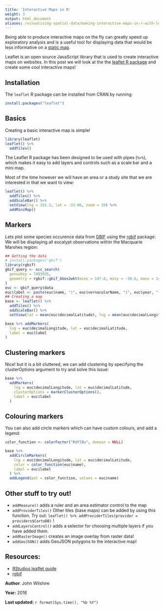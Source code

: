 ```yaml
---
title: 'Interactive Maps in R'
weight: 3
output: html_document
aliases: /visualising-spatial-data/making-interactive-maps-in-r-with-leaflet/
---
```


Being able to produce interactive maps on the fly can greatly speed up exploratory analysis and is a useful tool for displaying data that would be less informative on a [static map](../making-simple-maps).

Leaflet is an open source JavaScript library that is used to create interactive maps on websites. In this post we will look at the the [leaflet R package](https://github.com/rstudio/leaflet) and create some cool interactive maps!

## Installation

The `leaflet` R package can be installed from CRAN by running: 

```r
install.packages("leaflet")
```

## Basics

Creating a basic interactive map is simple! 

```r
library(leaflet)
leaflet() %>%
  addTiles()
```

The Leaflet R package has been designed to be used with pipes (`%>%`), which makes it easy to add layers and controls such as a scale bar and a mini map.

Most of the time however we will have an area or a study site that we are interested in that we want to view:

```r
leaflet() %>%
  addTiles() %>%
  addScaleBar() %>%
  setView(lng = 151.2, lat = -33.86, zoom = 10) %>%
  addMiniMap()
```


## Markers

Lets plot some species occurence data from [GBIF](https://www.gbif.org/) using the [rgbif](https://github.com/ropensci/rgbif) package:
We will be displaying all eucalypt observations within the Macquarie Marshes region:

```r
## Getting the data
# install.packages('gbif')
library(rgbif)
gbif_query <- occ_search(
  genusKey = 7493935,
  geometry = rgbif::gbif_bbox2wkt(minx = 147.8, miny = -30.6, maxx = 147.4, maxy = -31)
)
euc <- gbif_query$data
euc$label <- paste(euc$name, "|", euc$vernacularName, "|", euc$year, "-", month.abb[euc$month])
## Creating a map
base <- leaflet() %>%
  addTiles() %>%
  addScaleBar() %>%
  setView(lat = mean(euc$decimalLatitude), lng = mean(euc$decimalLongitude), zoom = 10)

base %>% addMarkers(
  lng = euc$decimalLongitude, lat = euc$decimalLatitude,
  label = euc$label
)
```

## Clustering markers

Nice! but it is a bit cluttered, we can add clustering by specifying the clusterOptions argument to try and solve this issue:

```r
base %>%
  addMarkers(
    lng = euc$decimalLongitude, lat = euc$decimalLatitude,
    clusterOptions = markerClusterOptions(),
    label = euc$label
  )
```

## Colouring markers

You can also add circle markers which can have custom colours, and add a legend:

```r
color_function <- colorFactor("RdYlBu", domain = NULL)

base %>%
  addCircleMarkers(
    lng = euc$decimalLongitude, lat = euc$decimalLatitude,
    color = color_function(euc$name),
    label = euc$label
  ) %>%
  addLegend(pal = color_function, values = euc$name)
```

## Other stuff to try out!

* `addMeasure()` adds a ruler and an area estimator control to the map
* `addProviderTiles()` Other tiles (base maps) can be added by using this function. Try out: `leaflet() %>% addProviderTiles(provider = providers$CartoDB)` !
* `addLayersControl()` adds a selector for choosing multiple layers if you have added them.
* `addRasterImage()` creates an image overlay from raster data!
* `addGeoJSON()` adds GeoJSON polygons to the interactive map!

## Resources: 

* [RStudios leaflet guide](https://rstudio.github.io/leaflet/)
* [rgbif](https://github.com/ropensci/rgbif)

**Author**: John Wilshire

**Year:** 2016

**Last updated:** `r format(Sys.time(), "%b %Y")`
